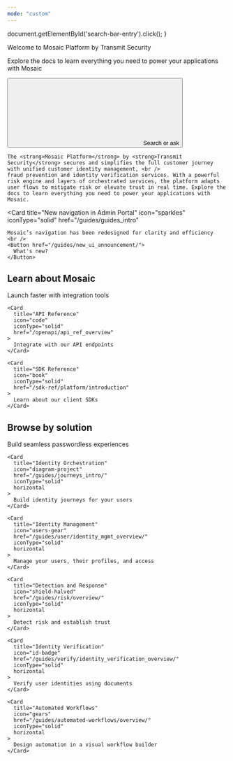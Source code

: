 ---
mode: "custom"
---


  document.getElementById('search-bar-entry').click();
}

<div className="relative w-full flex items-center justify-center" style={{ height: '24rem', overflow: 'hidden' }}>
  <div className="absolute inset-0 bg-primary dark:bg-primary-light" style={{ opacity: 0.05 }}></div>
  <div style={{ position: 'absolute', textAlign: 'center', padding: '0 1rem' }}>
    <div
      className="text-gray-900 dark:text-gray-200"
      style={{
        fontWeight: '600',
        fontSize: '42px',
        margin: '0',
        marginBottom: '1.5rem'
      }}
    >
      Welcome to Mosaic Platform by Transmit Security
    </div>
    <p
      className="prose prose-gray dark:prose-invert"
      style={{
        margin: '0 auto',
        marginBottom: '2rem',
        fontWeight: '400',
        fontSize: '16px',
        maxWidth: '42rem',
        textAlign: 'center'
      }}
    >
      Explore the docs to learn everything you need to power your applications with Mosaic
    </p>
    <div className="flex items-center justify-center">
      <button
        type="button"
        className="hidden w-full lg:flex items-center text-sm leading-6 rounded-lg py-1.5 pl-2.5 pr-3 shadow-sm text-gray-400 dark:text-white/50 bg-background-light dark:bg-background-dark dark:brightness-[1.1] dark:ring-1 dark:hover:brightness-[1.25] ring-1 ring-gray-400/20 hover:ring-gray-600/25 dark:ring-gray-600/30 dark:hover:ring-gray-500/30 focus:outline-primary"
        id="home-search-entry"
        style={{ maxWidth: '28rem' }}
        onClick={openSearch}
      >
        <svg
          className="h-4 w-4 ml-1.5 flex-none bg-gray-500 hover:bg-gray-600 dark:bg-white/50 dark:hover:bg-white/70"
          style={{
            marginRight: '0.5rem',
            maskImage: 'url("https://mintlify.b-cdn.net/v6.5.1/solid/magnifying-glass.svg")',
            maskRepeat: 'no-repeat',
            maskPosition: 'center center',
          }}
        />
        Search or ask
      </button>
    </div>
  </div>
</div>

<div
  style={{
    marginTop: '2rem',
    marginBottom: '8rem',
    maxWidth: '70rem',
    marginLeft: 'auto',
    marginRight: 'auto',
    paddingLeft: '1.25rem',
    paddingRight: '1.25rem'
  }}
>
  <div
    style={{
      textAlign: 'left',
      color: '#111827',
      marginBottom: '2rem',
      fontSize: '16px',
      fontWeight: '400'
    }}
  >
  
    The <strong>Mosaic Platform</strong> by <strong>Transmit Security</strong> secures and simplifies the full customer journey with unified customer identity management, <br />
    fraud prevention and identity verification services. With a powerful risk engine and layers of orchestrated services, the platform adapts user flows to mitigate risk or elevate trust in real time. Explore the docs to learn everything you need to power your applications with Mosaic.
  </div>

  <Card
    title="New navigation in Admin Portal"
    icon="sparkles"
    iconType="solid"
    href="/guides/guides_intro"
  >
    Mosaic’s navigation has been redesigned for clarity and efficiency
    <br />
    <Button href="/guides/new_ui_announcement/">
      What's new?
    </Button>
  </Card>

  <div className="flex flex-col w-full" style={{ marginTop: '2rem', marginBottom: '2rem' }}>
    <h2
      className="text-gray-900 dark:text-gray-200"
      style={{
        fontSize: '2rem',
        fontWeight: '500',
      }}
    >
      Learn about Mosaic
    </h2>
  </div>

  <CardGroup cols={3}>
    <Card
      title="Journeys"
      icon="puzzle"
      iconType="solid"
      href="/dev-tools/dev_tools_overview"
    >
      Launch faster with integration tools
    </Card>

    <Card
      title="API Reference"
      icon="code"
      iconType="solid"
      href="/openapi/api_ref_overview"
    >
      Integrate with our API endpoints
    </Card>

    <Card
      title="SDK Reference"
      icon="book"
      iconType="solid"
      href="/sdk-ref/platform/introduction"
    >
      Learn about our client SDKs
    </Card>
  </CardGroup>

  <div className="flex flex-col w-full" style={{ marginTop: '2rem', marginBottom: '2rem' }}>
    <h2
      className="text-gray-900 dark:text-gray-200"
      style={{
        fontSize: '2rem',
        fontWeight: '500',
      }}
    >
      Browse by solution
    </h2>
  </div>

  <CardGroup>
    <Card
      title="Authentication"
      icon="lock"
      href="/guides/user/be_auth_overview/"
      iconType="solid"
      horizontal
    >
      Build seamless passwordless experiences
    </Card>

    <Card
      title="Identity Orchestration"
      icon="diagram-project"
      href="/guides/journeys_intro/"
      iconType="solid"
      horizontal
    >
      Build identity journeys for your users
    </Card>

    <Card
      title="Identity Management"
      icon="users-gear"
      href="/guides/user/identity_mgmt_overview/"
      iconType="solid"
      horizontal
    >
      Manage your users, their profiles, and access
    </Card>

    <Card
      title="Detection and Response"
      icon="shield-halved"
      href="/guides/risk/overview/"
      iconType="solid"
      horizontal
    >
      Detect risk and establish trust
    </Card>

    <Card
      title="Identity Verification"
      icon="id-badge"
      href="/guides/verify/identity_verification_overview/"
      iconType="solid"
      horizontal
    >
      Verify user identities using documents
    </Card>

    <Card
      title="Automated Workflows"
      icon="gears"
      href="/guides/automated-workflows/overview/"
      iconType="solid"
      horizontal
    >
      Design automation in a visual workflow builder
    </Card>
  </CardGroup>
</div>